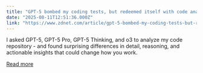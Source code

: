 ```yaml
---
title: "GPT-5 bombed my coding tests, but redeemed itself with code analysis"
date: "2025-08-11T12:51:36.000Z"
link: "https://www.zdnet.com/article/gpt-5-bombed-my-coding-tests-but-redeemed-itself-with-code-analysis/"
---
```


I asked GPT-5, GPT-5 Pro, GPT-5 Thinking, and o3 to analyze my code repository - and found surprising differences in detail, reasoning, and actionable insights that could change how you work.

[Read more](https://www.zdnet.com/article/gpt-5-bombed-my-coding-tests-but-redeemed-itself-with-code-analysis/)
